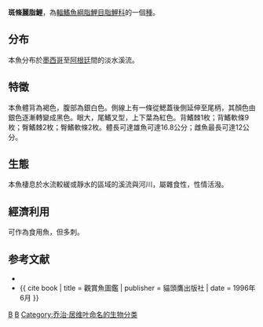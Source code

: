 {{Speciesbox 
| taxon = Astyanax fasciatus
| image = Chalceus-fasciatus-Cuvier1819.jpg
| status = NE
| status_system = IUCN3.1
| authority =  [[Cuvier|Cuvier]], 1819
| synonyms = *''Astyanax aeneus costaricensis''<br /><small>Meek, 1914</small> ''
*''Astyanax albeolus''<br /><small>Eigenmann, 1908</small>
*''Astyanax carolinae''<br /><small>Gill, 1870</small>
*''Astyanax fasciatus altior''<br /><small>Cuvier, 1819</small>
*''Astyanax fasciatus fasciatus''<br /><small>Hubbs, 1936</small>
*''Astyanax fasciatus orteguasae''<br /><small>Fowler, 1943</small>
*''Astyanax grandis''<br /><small>Meek & Hildebrand, 1912</small>
*''Astyanax hanstroemi''<br /><small>Dahl, 1943</small>
*''Astyanax heterurus''<br /><small>Eigenmann & Wilson, 1914</small>
*''Astyanax regani''<br /><small>Meek, 1909</small>
*''Chalceus fasciatus''<br /><small>Cuvier, 1819</small>
*''Salmo lambari''<br /><small>Natterer, 1859</small>
*''Tetragonopterus aeneus''<br /><small>Günther, 1860</small>
*''Tetragonopterus belizianus''<br /><small>Bocourt, 1868</small>
*''Tetragonopterus cobanensis''<br /><small>Bocourt, 1868</small>
*''Tetragonopterus cuvieri''<br /><small>Lütken, 1875</small>
*''Tetragonopterus finitimus''<br /><small>Bocourt, 1868</small>
*''Tetragonopterus humilis''<br /><small>Günther, 1864</small>
*''Tetragonopterus macrophthalmus''<br /><small>Regan, 1908</small>
*''Tetragonopterus microphthalmus''<br /><small>Günther, 1864</small>
*''Tetragonopterus oaxacanensis''<br /><small>Bocourt, 1868</small>
*''Tetragonopterus oerstedii''<br /><small>Lütken, 1875</small>
*''Tetragonopterus orstedii''<br /><small>Lütken, 1875</small>
*''Tetragonopterus panamensis''<br /><small>Günther, 1864</small>
*''Tetragonopterus rutilus''<br /><small>Jenyns, 1842</small>
*''Tetragonopterus rutilus jequitinhonhae''<br /><small>Steindachner, 1877</small>
*''Tetragonopterus viejita''<br /><small>Valenciennes, 1850</small>
}}
'''斑條麗脂鯉'''，為[[輻鰭魚綱|輻鰭魚綱]][[脂鯉目|脂鯉目]][[脂鯉科|脂鯉科]]的一個[[種|種]]。

==分布==
本魚分布於[[墨西哥|墨西哥]]至[[阿根廷|阿根廷]]間的淡水溪流。

==特徵==
本魚體背為褐色，腹部為銀白色。側線上有一條從鰓蓋後側延伸至尾柄，其顏色由銀色逐漸轉變成黑色。眼大，尾鰭叉型，上下葉為紅色。背鰭棘1枚；背鰭軟條9枚；臀鰭棘2枚；臀鰭軟條2枚。體長可達雄魚可達16.8公分；雌魚最長可達12公分。

==生態==
本魚棲息於水流較緩或靜水的區域的溪流與河川，屬雜食性，性情活潑。

==經濟利用==
可作為食用魚，但多刺。

==参考文献==
{{refbegin}}
*{{FishBase_species|genus=Astyanax|species=fasciatus|year=2011|month=12}}
*{{ cite book | title = 觀賞魚圖鑑 | publisher = 貓頭鷹出版社 | date = 1996年6月 }}
{{refend}}
{{Taxonbar|from=Q290368}}

[[Category:食用鱼|B]]
[[Category:麗脂鯉屬|B]]
[[Category:乔治·居维叶命名的生物分类|Category:乔治·居维叶命名的生物分类]]